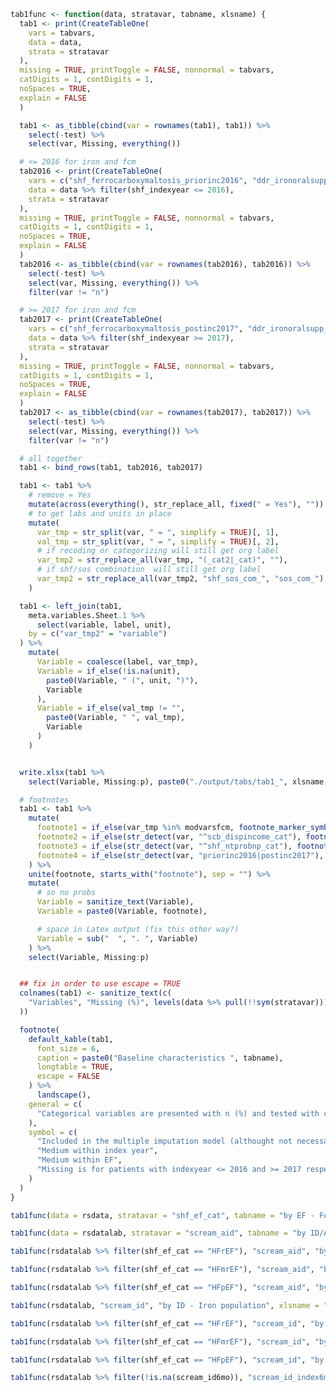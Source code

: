 ```r

tab1func <- function(data, stratavar, tabname, xlsname) {
  tab1 <- print(CreateTableOne(
    vars = tabvars,
    data = data,
    strata = stratavar
  ),
  missing = TRUE, printToggle = FALSE, nonnormal = tabvars,
  catDigits = 1, contDigits = 1,
  noSpaces = TRUE,
  explain = FALSE
  )

  tab1 <- as_tibble(cbind(var = rownames(tab1), tab1)) %>%
    select(-test) %>%
    select(var, Missing, everything())

  # <= 2016 for iron and fcm
  tab2016 <- print(CreateTableOne(
    vars = c("shf_ferrocarboxymaltosis_priorinc2016", "ddr_ironoralsupp_priorinc2016"),
    data = data %>% filter(shf_indexyear <= 2016),
    strata = stratavar
  ),
  missing = TRUE, printToggle = FALSE, nonnormal = tabvars,
  catDigits = 1, contDigits = 1,
  noSpaces = TRUE,
  explain = FALSE
  )
  tab2016 <- as_tibble(cbind(var = rownames(tab2016), tab2016)) %>%
    select(-test) %>%
    select(var, Missing, everything()) %>%
    filter(var != "n")

  # >= 2017 for iron and fcm
  tab2017 <- print(CreateTableOne(
    vars = c("shf_ferrocarboxymaltosis_postinc2017", "ddr_ironoralsupp_postinc2017", "fcm_ironoral_postinc2017"),
    data = data %>% filter(shf_indexyear >= 2017),
    strata = stratavar
  ),
  missing = TRUE, printToggle = FALSE, nonnormal = tabvars,
  catDigits = 1, contDigits = 1,
  noSpaces = TRUE,
  explain = FALSE
  )
  tab2017 <- as_tibble(cbind(var = rownames(tab2017), tab2017)) %>%
    select(-test) %>%
    select(var, Missing, everything()) %>%
    filter(var != "n")

  # all together
  tab1 <- bind_rows(tab1, tab2016, tab2017)

  tab1 <- tab1 %>%
    # remove = Yes
    mutate(across(everything(), str_replace_all, fixed(" = Yes"), "")) %>%
    # to get labs and units in place
    mutate(
      var_tmp = str_split(var, " = ", simplify = TRUE)[, 1],
      val_tmp = str_split(var, " = ", simplify = TRUE)[, 2],
      # if recoding or categorizing will still get org label
      var_tmp2 = str_replace_all(var_tmp, "(_cat2|_cat)", ""),
      # if shf/sos combination  will still get org label
      var_tmp2 = str_replace_all(var_tmp2, "shf_sos_com_", "sos_com_"),
    )

  tab1 <- left_join(tab1,
    meta.variables.Sheet.1 %>%
      select(variable, label, unit),
    by = c("var_tmp2" = "variable")
  ) %>%
    mutate(
      Variable = coalesce(label, var_tmp),
      Variable = if_else(!is.na(unit),
        paste0(Variable, " (", unit, ")"),
        Variable
      ),
      Variable = if_else(val_tmp != "",
        paste0(Variable, " ", val_tmp),
        Variable
      )
    )


  write.xlsx(tab1 %>%
    select(Variable, Missing:p), paste0("./output/tabs/tab1_", xlsname, "_", Sys.Date(), ".xlsx"), rowNames = FALSE, overwrite = TRUE)

  # footnotes
  tab1 <- tab1 %>%
    mutate(
      footnote1 = if_else(var_tmp %in% modvarsfcm, footnote_marker_symbol(1), ""),
      footnote2 = if_else(str_detect(var, "^scb_dispincome_cat"), footnote_marker_symbol(2), ""),
      footnote3 = if_else(str_detect(var, "^shf_ntprobnp_cat"), footnote_marker_symbol(3), ""),
      footnote4 = if_else(str_detect(var, "priorinc2016|postinc2017"), footnote_marker_symbol(4), ""),
    ) %>%
    unite(footnote, starts_with("footnote"), sep = "") %>%
    mutate(
      # so no probs
      Variable = sanitize_text(Variable),
      Variable = paste0(Variable, footnote),

      # space in Latex output (fix this other way?)
      Variable = sub("  ", ". ", Variable)
    ) %>%
    select(Variable, Missing:p)


  ## fix in order to use escape = TRUE
  colnames(tab1) <- sanitize_text(c(
    "Variables", "Missing (%)", levels(data %>% pull(!!sym(stratavar))), "p-value"
  ))

  footnote(
    default_kable(tab1,
      font_size = 6,
      caption = paste0("Baseline characteristics ", tabname),
      longtable = TRUE,
      escape = FALSE
    ) %>%
      landscape(),
    general = c(
      "Categorical variables are presented with n (%) and tested with chi-square test and continuous variables with median [q1-q3] and tested with Kruskal-Wallis test."
    ),
    symbol = c(
      "Included in the multiple imputation model (althought not necessarily imputed if there is no missing data) and logistic/cox models. FCM is included only in the consistency analyses.",
      "Medium within index year",
      "Medium within EF",
      "Missing is for patients with indexyear <= 2016 and >= 2017 respectively"
    )
  )
}
```

```r
tab1func(data = rsdata, stratavar = "shf_ef_cat", tabname = "by EF - Full population", xlsname = "fullpopef")
```

```r
tab1func(data = rsdatalab, stratavar = "scream_aid", tabname = "by ID/A - Iron population", xlsname = "ida")
```

```r
tab1func(rsdatalab %>% filter(shf_ef_cat == "HFrEF"), "scream_aid", "by ID/A -  Iron population HFrEF", xlsname = "ida_ref")
```

```r
tab1func(rsdatalab %>% filter(shf_ef_cat == "HFmrEF"), "scream_aid", "by ID/A - Iron population HFmrEF", xlsname = "ida_mref")
```

```r
tab1func(rsdatalab %>% filter(shf_ef_cat == "HFpEF"), "scream_aid", "by ID/A - Iron population HFpEF", xlsname = "ida_pef")
```

```r
tab1func(rsdatalab, "scream_id", "by ID - Iron population", xlsname = "id")
```

```r
tab1func(rsdatalab %>% filter(shf_ef_cat == "HFrEF"), "scream_id", "by ID - Iron population HFrEF", xlsname = "id_ref")
```

```r
tab1func(rsdatalab %>% filter(shf_ef_cat == "HFmrEF"), "scream_id", "by ID - Iron population HFmrEF", xlsname = "id_mref")
```

```r
tab1func(rsdatalab %>% filter(shf_ef_cat == "HFpEF"), "scream_id", "by ID - Iron population HFpEF", xlsname = "id_pef")
```

```r
tab1func(rsdatalab %>% filter(!is.na(scream_id6mo)), "scream_id_index6mo", "by ID at index and 6 mo", xlsname = "idindex6mo")
```
